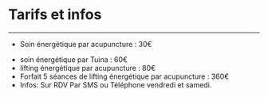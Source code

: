# Tarifs et infos

---

- Soin énergétique par acupuncture : 30€
<!-- - Forfait “cure” soin énergétique par acupuncture : 3 séances sur 6 jours 70€ -->
- soin énergétique par Tuina : 60€
- lifting énergétique par acupuncture : 80€
- Forfait 5 séances de lifting énergétique par acupuncture : 360€
- Infos: Sur RDV Par SMS ou Téléphone vendredi et samedi.
